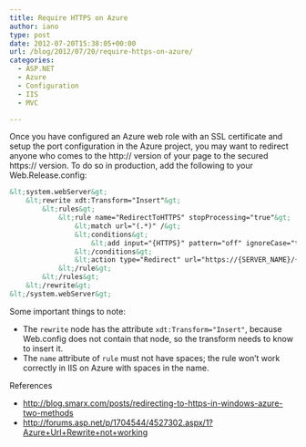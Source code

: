 ```yaml
---
title: Require HTTPS on Azure
author: iano
type: post
date: 2012-07-20T15:38:05+00:00
url: /blog/2012/07/20/require-https-on-azure/
categories:
  - ASP.NET
  - Azure
  - Configuration
  - IIS
  - MVC

---
```

Once you have configured an Azure web role with an SSL certificate and setup the port configuration in the Azure project, you may want to redirect anyone who comes to the http:// version of your page to the secured https:// version. To do so in production, add the following to your Web.Release.config:

<!-- more -->

```xml
&lt;system.webServer&gt;
    &lt;rewrite xdt:Transform="Insert"&gt;
        &lt;rules&gt;
            &lt;rule name="RedirectToHTTPS" stopProcessing="true"&gt;
                &lt;match url="(.*)" /&gt;
                &lt;conditions&gt;
                    &lt;add input="{HTTPS}" pattern="off" ignoreCase="true" /&gt;
                &lt;/conditions&gt;
                &lt;action type="Redirect" url="https://{SERVER_NAME}/{R:1}" redirectType="Permanent" /&gt;
            &lt;/rule&gt;
        &lt;/rules&gt;
    &lt;/rewrite&gt;
&lt;/system.webServer&gt;

```

Some important things to note:

  * The `rewrite` node has the attribute `xdt:Transform="Insert"`, because Web.config does not contain that node, so the transform needs to know to insert it.
  * The `name` attribute of `rule` must not have spaces; the rule won&#8217;t work correctly in IIS on Azure with spaces in the name.

References

  * <http://blog.smarx.com/posts/redirecting-to-https-in-windows-azure-two-methods>
  * <http://forums.asp.net/p/1704544/4527302.aspx/1?Azure+Url+Rewrite+not+working>